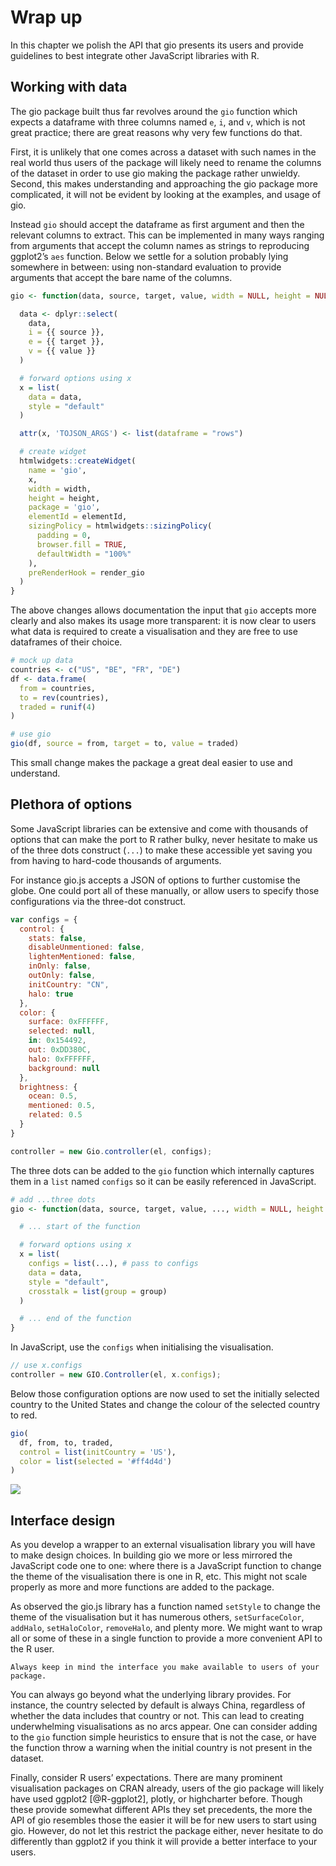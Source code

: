 # Wrap up

In this chapter we polish the API that gio presents its users and provide guidelines to best integrate other JavaScript libraries with R.

## Working with data

The gio package built thus far revolves around the `gio` function which expects a dataframe with three columns named `e`, `i`, and `v`, which is not great practice; there are great reasons why very few functions do that.

First, it is unlikely that one comes across a dataset with such names in the real world thus users of the package will likely need to rename the columns of the dataset in order to use gio making the package rather unwieldy. Second, this makes understanding and approaching the gio package more complicated, it will not be evident by looking at the examples, and usage of gio.

Instead `gio` should accept the dataframe as first argument and then the relevant columns to extract. This can be implemented in many ways ranging from arguments that accept the column names as strings to reproducing ggplot2's `aes` function. Below we settle for a solution probably lying somewhere in between: using non-standard evaluation to provide arguments that accept the bare name of the columns.

```r
gio <- function(data, source, target, value, width = NULL, height = NULL, elementId = NULL) {

  data <- dplyr::select(
    data,
    i = {{ source }},
    e = {{ target }},
    v = {{ value }}
  )

  # forward options using x
  x = list(
    data = data,
    style = "default"
  )

  attr(x, 'TOJSON_ARGS') <- list(dataframe = "rows")

  # create widget
  htmlwidgets::createWidget(
    name = 'gio',
    x,
    width = width,
    height = height,
    package = 'gio',
    elementId = elementId,
    sizingPolicy = htmlwidgets::sizingPolicy(
      padding = 0,
      browser.fill = TRUE,
      defaultWidth = "100%"
    ),
    preRenderHook = render_gio
  )
}
```

The above changes allows documentation the input that `gio` accepts more clearly and also makes its usage more transparent: it is now clear to users what data is required to create a visualisation and they are free to use dataframes of their choice.

```r
# mock up data
countries <- c("US", "BE", "FR", "DE")
df <- data.frame(
  from = countries,
  to = rev(countries),
  traded = runif(4)
)

# use gio
gio(df, source = from, target = to, value = traded)
```

This small change makes the package a great deal easier to use and understand.

## Plethora of options 

Some JavaScript libraries can be extensive and come with thousands of options that can make the port to R rather bulky, never hesitate to make us of the three dots construct (`...`) to make these accessible yet saving you from having to hard-code thousands of arguments.

For instance gio.js accepts a JSON of options to further customise the globe. One could port all of these manually, or allow users to specify those configurations via the three-dot construct.

```js
var configs = {
  control: {
    stats: false,
    disableUnmentioned: false,
    lightenMentioned: false,
    inOnly: false,
    outOnly: false,
    initCountry: "CN",
    halo: true
  },
  color: {
    surface: 0xFFFFFF,
    selected: null,
    in: 0x154492,
    out: 0xDD380C,
    halo: 0xFFFFFF,
    background: null
  },
  brightness: {
    ocean: 0.5,
    mentioned: 0.5,
    related: 0.5
  }
}

controller = new Gio.controller(el, configs);
```

The three dots can be added to the `gio` function which internally captures them in a `list` named `configs` so it can be easily referenced in JavaScript.

```r
# add ...three dots
gio <- function(data, source, target, value, ..., width = NULL, height = NULL, elementId = NULL) {

  # ... start of the function

  # forward options using x
  x = list(
    configs = list(...), # pass to configs
    data = data,
    style = "default",
    crosstalk = list(group = group)
  )

  # ... end of the function
}
```

In JavaScript, use the `configs` when initialising the visualisation.

```js
// use x.configs
controller = new GIO.Controller(el, x.configs);
```

Below those configuration options are now used to set the initially selected country to the United States and change the colour of the selected country to red.

```r
gio(
  df, from, to, traded, 
  control = list(initCountry = 'US'), 
  color = list(selected = '#ff4d4d')
) 
```

![](images/crosstalk-three-dots.png)

## Interface design

As you develop a wrapper to an external visualisation library you will have to make design choices. In building gio we more or less mirrored the JavaScript code one to one: where there is a JavaScript function to change the theme of the visualisation there is one in R, etc. This might not scale properly as more and more functions are added to the package. 

As observed the gio.js library has a function named `setStyle` to change the theme of the visualisation but it has numerous others, `setSurfaceColor`, `addHalo`, `setHaloColor`, `removeHalo`, and plenty more. We might want to wrap all or some of these in a single function to provide a more convenient API to the R user. 

```block
Always keep in mind the interface you make available to users of your package.
```

You can always go beyond what the underlying library provides. For instance, the country selected by default is always China, regardless of whether the data includes that country or not. This can lead to creating underwhelming visualisations as no arcs appear. One can consider adding to the `gio` function simple heuristics to ensure that is not the case, or have the function throw a warning when the initial country is not present in the dataset.

Finally, consider R users' expectations. There are many prominent visualisation packages on CRAN already, users of the gio package will likely have used ggplot2 [@R-ggplot2], plotly, or highcharter before. Though these provide somewhat different APIs they set precedents, the more the API of gio resembles those the easier it will be for new users to start using gio. However, do not let this restrict the package either, never hesitate to do differently than ggplot2 if you think it will provide a better interface to your users.
